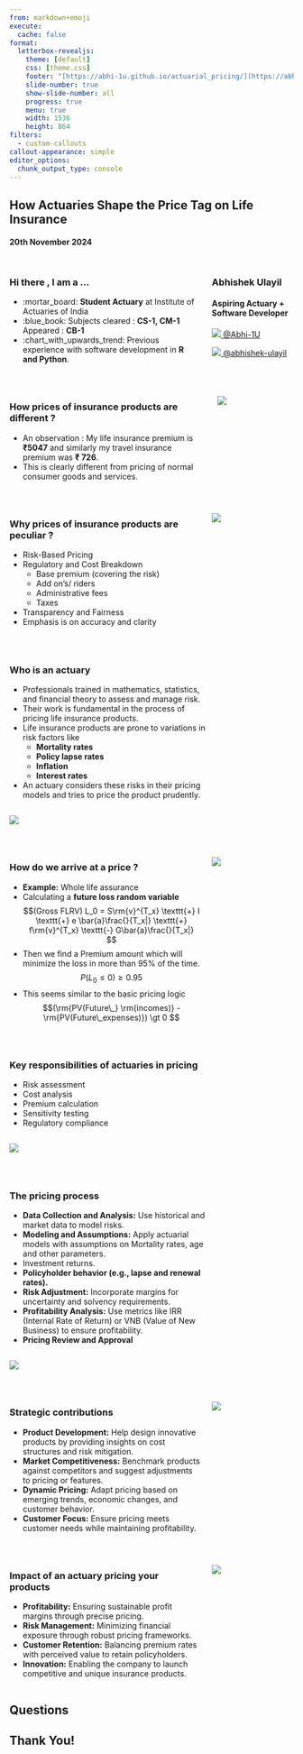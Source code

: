 ```yaml
---
from: markdown+emoji
execute:
  cache: false
format:
  letterbox-revealjs:
    theme: [default]
    css: [theme.css]
    footer: "[https://abhi-1u.github.io/actuarial_pricing/](https://abhi-1u.github.io/actuarial_pricing/)"
    slide-number: true
    show-slide-number: all
    progress: true
    menu: true
    width: 1536
    height: 864
filters:
  - custom-callouts
callout-appearance: simple
editor_options: 
  chunk_output_type: console
---
```


::: center
## How Actuaries Shape the Price Tag on Life Insurance

#### 20th November 2024
:::

## 

::: columns
::: {.column .fragment .fade-in width="70%"}
### Hi there , I am a ...

-   :mortar_board: **Student Actuary** at Institute of Actuaries of India
-   :blue_book: Subjects cleared : **CS-1, CM-1** Appeared : **CB-1**
-   :chart_with_upwards_trend: Previous experience with software development in **R and Python**.
:::

::: {.column width="30%"}
### Abhishek Ulayil

#### Aspiring Actuary + Software Developer

[![](resources/github.svg){.icon} \@Abhi-1U](https://github.com/Abhi-1U)

[![](resources/linkedin.svg){.icon} \@abhishek-ulayil](https://www.linkedin.com/in/abhishek-ulayil-666b647b/)
:::
:::

## 

::: columns
::: {.column .fragment .fade-in width="72%"}
### How prices of insurance products are different ?

-   An observation : My life insurance premium is **₹5047** and similarly my travel insurance premium was **₹ 726**.
-   This is clearly different from pricing of normal consumer goods and services.
:::

::: {.column width="28%"}
![](resources/yellow_image.png){.image-right}
:::
:::

## 

::: columns
::: {.column .fragment .fade-in width="70%"}
### Why prices of insurance products are peculiar ?

-   Risk-Based Pricing
-   Regulatory and Cost Breakdown
    -   Base premium (covering the risk)
    -   Add on's/ riders
    -   Administrative fees
    -   Taxes
-   Transparency and Fairness
-   Emphasis is on accuracy and clarity
:::

::: {.column width="30%"}
![](resources/peru_image.png){.image-right}
:::
:::

## 

::: {.column .fragment .fade-in width="70%"}
### Who is an actuary

-   Professionals trained in mathematics, statistics, and financial theory to assess and manage risk.
-   Their work is fundamental in the process of pricing life insurance products.
-   Life insurance products are prone to variations in risk factors like
    -   **Mortality rates**
    -   **Policy lapse rates**
    -   **Inflation**
    -   **Interest rates**
-   An actuary considers these risks in their pricing models and tries to price the product prudently.
:::

::: {.column width="30%"}
![](resources/mediumseagreen_image.png){.image-right}
:::

## 

::: columns
::: {.column .fragment .fade-in width="70%"}
### How do we arrive at a price ?

-   **Example:** Whole life assurance
-   Calculating a **future loss random variable** $$(Gross FLRV) L_0 = S\rm{v}^{T_x} \texttt{+}  I \texttt{+} e \bar{a}\frac{}{T_x|} \texttt{+} f\rm{v}^{T_x} \texttt{-} G\bar{a}\frac{}{T_x|} $$
-   Then we find a Premium amount which will minimize the loss in more than 95% of the time. $$P(L_0 \leq 0) \geq 0.95$$
-   This seems similar to the basic pricing logic $$(\rm{PV(Future\_} \rm{incomes)} - \rm{PV(Future\_expenses)}) \gt 0 $$

<!-- ### Why pricing is so challenging ? -->

<!-- - Insurance products are realized in future as compared to say a tangible consumer product. -->

<!-- - Variations in risk factors like Inflation, Interest rates, Currency exchange fluctuations and uncertainty of payout. -->

<!-- - Higher cost of sales, commissions, marketing and advertising should be covered in the initial premium. -->

<!-- ### What would happen if you price a product too high  -->

<!-- - Competitors in the market will have similar spec-ed product cheaper  -->

<!-- - Sales will be lower and this will push marketing and advertising costs. -->

<!-- - If priced prudently, any significant actuarial gain would have to be given back to the policyholder as bonus. -->

<!-- - Lower number of policy holders would mean that the risk is divided among a smaller pool. -->

<!-- - The upside would be that the losses due to other risks and claims should not have a grave impact, reserves maintained would suffice. -->
:::

::: {.column width="30%"}
![](resources/sky_blue_image.png){.image-right}
:::
:::

## 

::: {.column .fragment .fade-in width="70%"}
### Key responsibilities of actuaries in pricing

-   Risk assessment
-   Cost analysis
-   Premium calculation
-   Sensitivity testing
-   Regulatory compliance

<!-- ### What would happen if you price a product too low  -->

<!-- - If the price of the insurance product is lower than the competition (almost cost to cost basis), then there will be more people interested in buying the product. -->

<!-- - Since there will be a lot of policyholders, the product would be a low margin high volume  product. -->

<!-- - If for some unforeseen reasons, there is a variation in interest rates, inflation or just the number of claims going up, which exceed the expectations while pricing the product, there could be significant financial losses which would arise from claim settlements.   -->
:::

::: {.column width="30%"}
![](resources/fuchsia_image.png){.image-right}
:::

## 

::: {.column .fragment .fade-in width="70%"}
### The pricing process

-   **Data Collection and Analysis:** Use historical and market data to model risks.
-   **Modeling and Assumptions:** Apply actuarial models with assumptions on Mortality rates, age and other parameters.
-   Investment returns.
-   **Policyholder behavior (e.g., lapse and renewal rates).**
-   **Risk Adjustment:** Incorporate margins for uncertainty and solvency requirements.
-   **Profitability Analysis:** Use metrics like IRR (Internal Rate of Return) or VNB (Value of New Business) to ensure profitability.
-   **Pricing Review and Approval** <!-- ### Why should an actuary price these products ? -->

<!-- - The art of pricing is to land this perfect balance and make modest gains (although volume should amplify). -->

<!-- - An actuary would be one of the most qualified persons to tackle this challenge. -->

<!-- - As an actuary we will model the risks, the patterns and the historic claims data to get a statistically sound figure for the price. -->

<!-- - We will test our price for variations (both large and small), also considering what is the likelihood of such an event. -->

<!-- - We will also make sure that the pricing, the models and the valuations are in line with the regulatory body.  -->

<!-- - The price will be updated frequently (usually a year) and we will keep monitoring the dynamic environment around us to ensure we have the best pricing. -->
:::

::: {.column width="30%"}
![](resources/steelblue_image.png){.image-right}
:::

## 

::: columns
::: {.column .fragment .fade-in width="70%"}
### Strategic contributions

-   **Product Development:** Help design innovative products by providing insights on cost structures and risk mitigation.
-   **Market Competitiveness:** Benchmark products against competitors and suggest adjustments to pricing or features.
-   **Dynamic Pricing:** Adapt pricing based on emerging trends, economic changes, and customer behavior.
-   **Customer Focus:** Ensure pricing meets customer needs while maintaining profitability.
:::

::: {.column width="30%"}
![](resources/darkviolet_image.png){.image-right}
:::
:::

## 

::: columns
::: {.column .fragment .fade-in width="70%"}
### Impact of an actuary pricing your products

-   **Profitability:** Ensuring sustainable profit margins through precise pricing.
-   **Risk Management:** Minimizing financial exposure through robust pricing frameworks.
-   **Customer Retention:** Balancing premium rates with perceived value to retain policyholders.
-   **Innovation:** Enabling the company to launch competitive and unique insurance products.
:::

::: {.column width="30%"}
![](resources/navy_image.png){.image-right}
:::
:::

::: center
## Questions
:::

::: center
## Thank You!
:::

<!-- -->
